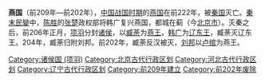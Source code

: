 '''燕国'''（前209年—前202年），[[中国|中国]][[战国时期|战国时期]]的[[燕国|燕国]]在前222年，被[[秦国|秦国]]灭亡。[[秦末民變|秦末民變]]中，[[陈胜|陈胜]]的[[张楚|张楚]]政权部将韩广复兴燕国，都城在蓟（今[[北京市|北京市]]）。灭秦之后，前206年正月，[[项羽|项羽]]分封[[诸侯|诸侯]]，以[[臧荼|臧荼]]为[[燕王|燕王]]，[[韩广|韩广]]为[[辽东王|辽东王]]，臧荼灭辽东王。204年，臧荼归附刘邦。前202年，臧荼反汉被灭，[[刘邦|刘邦]]以[[卢绾|卢绾]]为燕王。

{{秦末复国诸侯}} 
{{项羽十八诸侯}}  
[[Category:诸侯国_(项羽)|Category:诸侯国 (项羽)]] 
[[Category:北京古代行政区划|Category:北京古代行政区划]]  
[[Category:河北古代行政区划|Category:河北古代行政区划]]
[[Category:辽宁古代行政区划|Category:辽宁古代行政区划]]
[[Category:前209年建立|Category:前209年建立]]
[[Category:前202年废除|Category:前202年废除]]